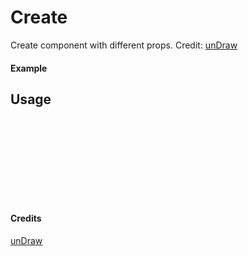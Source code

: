 
<Meta of={Create} title="unDraw/Create" />

# Create

Create component with different props.
Credit: [unDraw](https://undraw.co/illustrations)

#### Example

<Canvas of={Create.Primary} />

## Usage

```ts
import { Create } from "yadl-ui";

const Example = () => {
  return (
      <Create />
  );
};

export default Example;
```

#### Credits
[unDraw](https://undraw.co/illustrations)
